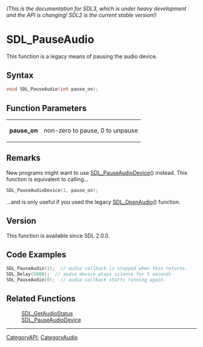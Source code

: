 ====== (This is the documentation for SDL3, which is under heavy development and the API is changing! SDL2 is the current stable version!) ======
= SDL_PauseAudio =

This function is a legacy means of pausing the audio device.

== Syntax ==

<syntaxhighlight lang='c'>
void SDL_PauseAudio(int pause_on);
</syntaxhighlight>

== Function Parameters ==

{|
|'''pause_on'''
|non-zero to pause, 0 to unpause
|}

== Remarks ==

New programs might want to use [[SDL_PauseAudioDevice]]() instead. This
function is equivalent to calling...

<syntaxhighlight lang='c'>
SDL_PauseAudioDevice(1, pause_on);
</syntaxhighlight>

...and is only useful if you used the legacy [[SDL_OpenAudio]]() function.

== Version ==

This function is available since SDL 2.0.0.

== Code Examples ==

<syntaxhighlight lang='c++'>
SDL_PauseAudio(1);  // audio callback is stopped when this returns.
SDL_Delay(5000);  // audio device plays silence for 5 seconds
SDL_PauseAudio(0);  // audio callback starts running again.
</syntaxhighlight>

== Related Functions ==

:[[SDL_GetAudioStatus]]
:[[SDL_PauseAudioDevice]]

----
[[CategoryAPI]], [[CategoryAudio]]


